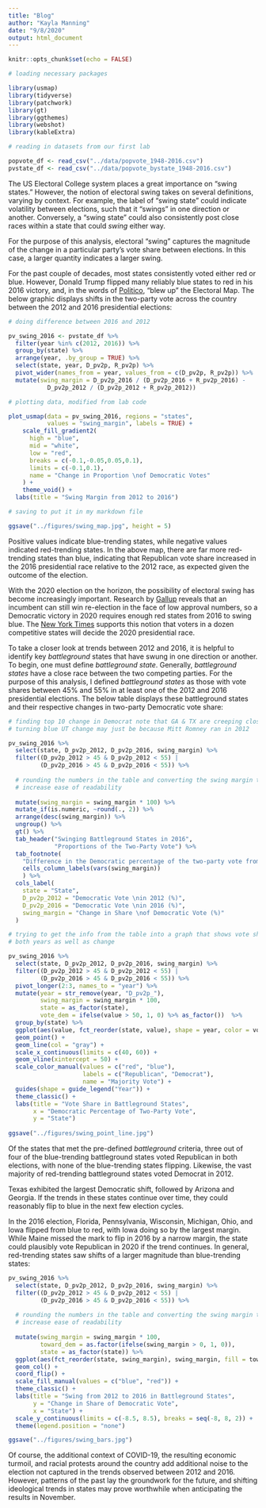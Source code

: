 ```yaml
---
title: "Blog"
author: "Kayla Manning"
date: "9/8/2020"
output: html_document
---
```


```r
knitr::opts_chunk$set(echo = FALSE)

# loading necessary packages

library(usmap)
library(tidyverse)
library(patchwork)
library(gt)
library(ggthemes)
library(webshot)
library(kableExtra)

```


```r

# reading in datasets from our first lab

popvote_df <- read_csv("../data/popvote_1948-2016.csv")
pvstate_df <- read_csv("../data/popvote_bystate_1948-2016.csv")

```

The US Electoral College system places a great importance on "swing states." However, the notion of electoral swing takes on several definitions, varying by context. For example, the label of "swing state" could indicate volatility between elections, such that it "swings" in one direction or another. Conversely, a "swing state" could also consistently post close races within a state that could *swing* either way. 

For the purpose of this analysis, electoral "swing" captures the magnitude of the change in a particular party's vote share between elections. In this case, a larger quantity indicates a larger swing.

For the past couple of decades, most states consistently voted either red or blue. However, Donald Trump flipped many reliably blue states to red in his 2016 victory, and, in the words of [Politico](https://www.politico.com/news/magazine/2020/02/07/election-2020-new-electoral-map-110496), "blew up" the Electoral Map. The below graphic displays shifts in the two-party vote across the country between the 2012 and 2016 presidential elections: 


```r

# doing difference between 2016 and 2012

pv_swing_2016 <- pvstate_df %>%
  filter(year %in% c(2012, 2016)) %>%
  group_by(state) %>%
  arrange(year, .by_group = TRUE) %>%
  select(state, year, D_pv2p, R_pv2p) %>% 
  pivot_wider(names_from = year, values_from = c(D_pv2p, R_pv2p)) %>% 
  mutate(swing_margin = D_pv2p_2016 / (D_pv2p_2016 + R_pv2p_2016) -
           D_pv2p_2012 / (D_pv2p_2012 + R_pv2p_2012))

# plotting data, modified from lab code

plot_usmap(data = pv_swing_2016, regions = "states", 
           values = "swing_margin", labels = TRUE) +
    scale_fill_gradient2(
      high = "blue", 
      mid = "white",
      low = "red", 
      breaks = c(-0.1,-0.05,0.05,0.1), 
      limits = c(-0.1,0.1),
      name = "Change in Proportion \nof Democratic Votes"
    ) +
    theme_void() +
  labs(title = "Swing Margin from 2012 to 2016")

# saving to put it in my markdown file

ggsave("../figures/swing_map.jpg", height = 5)

```

Positive values indicate blue-trending states, while negative values indicated red-trending states. In the above map, there are far more red-trending states than blue, indicating that Republican vote share increased in the 2016 presidential race relative to the 2012 race, as expected given the outcome of the election.

With the 2020 election on the horizon, the possibility of electoral swing has become increasingly important. Research by [Gallup](https://news.gallup.com/poll/313079/mood-doesn-bright-incumbents-win.aspx) reveals that an incumbent can still win re-election in the face of low approval numbers, so a Democratic victory in 2020 requires enough red states from 2016 to swing blue. The [New York Times](https://www.nytimes.com/interactive/2020/us/elections/election-states-biden-trump.html) supports this notion that voters in a dozen competitive states will decide the 2020 presidential race.

To take a closer look at trends between 2012 and 2016, it is helpful to identify key *battleground* states that have swung in one direction or another. To begin, one must define 
*battleground state*. Generally, *battleground states* have a close race between the two competing parties. For the purpose of this analysis, I defined *battleground states* as those with vote shares between 45% and 55% in at least one of the 2012 and 2016 presidential elections. The below table displays these battleground states and their respective changes in two-party Democratic vote share:

```r

# finding top 10 change in Democrat note that GA & TX are creeping closer to
# turning blue UT change may just be because Mitt Romney ran in 2012

pv_swing_2016 %>% 
  select(state, D_pv2p_2012, D_pv2p_2016, swing_margin) %>% 
  filter((D_pv2p_2012 > 45 & D_pv2p_2012 < 55) |
         (D_pv2p_2016 > 45 & D_pv2p_2016 < 55)) %>% 
  
  # rounding the numbers in the table and converting the swing margin to
  # increase ease of readability
  
  mutate(swing_margin = swing_margin * 100) %>% 
  mutate_if(is.numeric, ~round(., 2)) %>% 
  arrange(desc(swing_margin)) %>% 
  ungroup() %>% 
  gt() %>% 
  tab_header("Swinging Battleground States in 2016",
             "Proportions of the Two-Party Vote") %>% 
  tab_footnote(
    "Difference in the Democratic percentage of the two-party vote from 2012 to 2016",
    cells_column_labels(vars(swing_margin))
    ) %>% 
  cols_label(
    state = "State",
    D_pv2p_2012 = "Democratic Vote \nin 2012 (%)",
    D_pv2p_2016 = "Democratic Vote \nin 2016 (%)",
    swing_margin = "Change in Share \nof Democratic Vote (%)"
  )

```

```r

# trying to get the info from the table into a graph that shows vote share in
# both years as well as change

pv_swing_2016 %>% 
  select(state, D_pv2p_2012, D_pv2p_2016, swing_margin) %>% 
  filter((D_pv2p_2012 > 45 & D_pv2p_2012 < 55) |
         (D_pv2p_2016 > 45 & D_pv2p_2016 < 55)) %>% 
  pivot_longer(2:3, names_to = "year") %>% 
  mutate(year = str_remove(year, "D_pv2p_"),
         swing_margin = swing_margin * 100,
         state = as_factor(state),
         vote_dem = ifelse(value > 50, 1, 0) %>% as_factor())  %>% 
  group_by(state) %>% 
  ggplot(aes(value, fct_reorder(state, value), shape = year, color = vote_dem, group = state)) +
  geom_point() +
  geom_line(col = "gray") +
  scale_x_continuous(limits = c(40, 60)) +
  geom_vline(xintercept = 50) +
  scale_color_manual(values = c("red", "blue"),
                     labels = c("Republican", "Democrat"),
                     name = "Majority Vote") +
  guides(shape = guide_legend("Year")) +
  theme_classic() +
  labs(title = "Vote Share in Battleground States",
       x = "Democratic Percentage of Two-Party Vote",
       y = "State")
  
ggsave("../figures/swing_point_line.jpg")


```


Of the states that met the pre-defined *battleground* criteria, three out of four of the blue-trending battleground states voted Republican in both elections, with none of the blue-trending states flipping. Likewise, the vast majority of red-trending battleground states voted Democrat in 2012.

Texas exhibited the largest Democratic shift, followed by Arizona and Georgia. If the trends in these states continue over time, they could reasonably flip to blue in the next few election cycles. 

In the 2016 election, Florida, Pennsylvania, Wisconsin, Michigan, Ohio, and Iowa flipped from blue to red, with Iowa doing so by the largest margin. While Maine missed the mark to flip in 2016 by a narrow margin, the state could plausibly vote Republican in 2020 if the trend continues. In general, red-trending states saw shifts of a larger magnitude than blue-trending states:

```r

pv_swing_2016 %>% 
  select(state, D_pv2p_2012, D_pv2p_2016, swing_margin) %>% 
  filter((D_pv2p_2012 > 45 & D_pv2p_2012 < 55) |
         (D_pv2p_2016 > 45 & D_pv2p_2016 < 55)) %>%
  
  # rounding the numbers in the table and converting the swing margin to
  # increase ease of readability
  
  mutate(swing_margin = swing_margin * 100,
         toward_dem = as.factor(ifelse(swing_margin > 0, 1, 0)),
         state = as_factor(state)) %>%
  ggplot(aes(fct_reorder(state, swing_margin), swing_margin, fill = toward_dem)) + 
  geom_col() +
  coord_flip() +
  scale_fill_manual(values = c("blue", "red")) +
  theme_classic() + 
  labs(title = "Swing from 2012 to 2016 in Battleground States",
       y = "Change in Share of Democratic Vote",
       x = "State") +
  scale_y_continuous(limits = c(-8.5, 8.5), breaks = seq(-8, 8, 2)) +
  theme(legend.position = "none")

ggsave("../figures/swing_bars.jpg")

```


Of course, the additional context of COVID-19, the resulting economic turmoil, and racial protests around the country add additional noise to the election not captured in the trends observed between 2012 and 2016. However, patterns of the past lay the groundwork for the future, and shifting ideological trends in states may prove worthwhile when anticipating the results in November.


